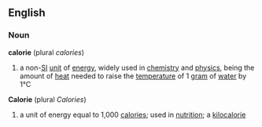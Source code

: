 ==English==
{{wikipedia}}
===Noun===
'''calorie'''  (plural ''calories'')
# a non-[[SI]] [[unit]] of [[energy]], widely used in [[chemistry]] and [[physics]], being the amount of [[heat]] needed to raise the [[temperature]] of 1 [[gram]] of [[water]] by 1°C
'''Calorie'''  (plural ''Calories'')
# a unit of energy equal to 1,000 [[calories]]; used in [[nutrition]]; a [[kilocalorie]]